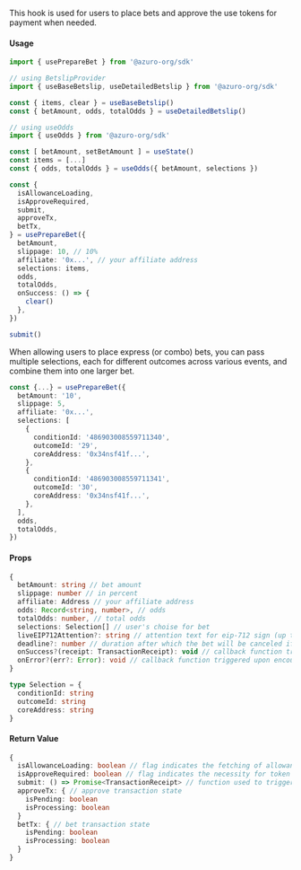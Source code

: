 
This hook is used for users to place bets and approve the use tokens for payment when needed.

#### Usage

```ts
import { usePrepareBet } from '@azuro-org/sdk'

// using BetslipProvider
import { useBaseBetslip, useDetailedBetslip } from '@azuro-org/sdk'

const { items, clear } = useBaseBetslip()
const { betAmount, odds, totalOdds } = useDetailedBetslip()

// using useOdds
import { useOdds } from '@azuro-org/sdk'

const [ betAmount, setBetAmount ] = useState()
const items = [...]
const { odds, totalOdds } = useOdds({ betAmount, selections })

const {
  isAllowanceLoading,
  isApproveRequired,
  submit,
  approveTx,
  betTx,
} = usePrepareBet({
  betAmount,
  slippage: 10, // 10%
  affiliate: '0x...', // your affiliate address
  selections: items,
  odds,
  totalOdds,
  onSuccess: () => {
    clear()
  },
})

submit()
```

<Callout type="info">
When allowing users to place express (or combo) bets, you can pass multiple selections, each for different outcomes across various events, and combine them into one larger bet.

```ts
const {...} = usePrepareBet({
  betAmount: '10',
  slippage: 5,
  affiliate: '0x...',
  selections: [
    {
      conditionId: '486903008559711340',
      outcomeId: '29',
      coreAddress: '0x34nsf41f...',
    },
    {
      conditionId: '486903008559711341',
      outcomeId: '30',
      coreAddress: '0x34nsf41f...',
    },
  ],
  odds,
  totalOdds,
})
```
</Callout>

#### Props

```ts
{
  betAmount: string // bet amount
  slippage: number // in percent
  affiliate: Address // your affiliate address
  odds: Record<string, number>, // odds
  totalOdds: number, // total odds
  selections: Selection[] // user's choise for bet
  liveEIP712Attention?: string // attention text for eip-712 sign (up to 160 chars)
  deadline?: number // duration after which the bet will be canceled if it does not get included in a block
  onSuccess?(receipt: TransactionReceipt): void // callback function triggered after a successful bet
  onError?(err?: Error): void // callback function triggered upon encountering an error
}
```

```ts
type Selection = {
  conditionId: string
  outcomeId: string
  coreAddress: string
}
```

#### Return Value

```ts
{
  isAllowanceLoading: boolean // flag indicates the fetching of allowance
  isApproveRequired: boolean // flag indicates the necessity for token spending approval
  submit: () => Promise<TransactionReceipt> // function used to trigger the bet action or token spending approval
  approveTx: { // approve transaction state
    isPending: boolean
    isProcessing: boolean
  }
  betTx: { // bet transaction state
    isPending: boolean
    isProcessing: boolean
  }
}
```
